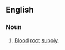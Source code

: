 ==English==

===Noun===
{{en-noun|sg=[[vascular]] [[stroma]]|-}}

# [[blood|Blood]] [[root]] [[supply]].